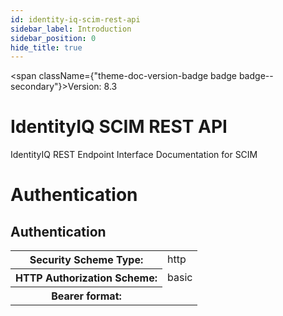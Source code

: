 ```yaml
---
id: identity-iq-scim-rest-api
sidebar_label: Introduction
sidebar_position: 0
hide_title: true
---
```



<span className={"theme-doc-version-badge badge badge--secondary"}>Version: 8.3</span>

# IdentityIQ SCIM REST API



IdentityIQ REST Endpoint Interface Documentation for SCIM

# Authentication

<!-- ReDoc-Inject: <security-definitions> -->

<div style={{"marginBottom":"2rem"}}><h2 id={"authentication"} style={{"marginBottom":"1rem"}}>Authentication</h2><Tabs><TabItem label={"Basic Auth"} value={"basicAuth"}><div><table><tbody><tr><th>Security Scheme Type:</th><td>http</td></tr><tr><th>HTTP Authorization Scheme:</th><td>basic</td></tr><tr><th>Bearer format:</th><td></td></tr></tbody></table></div></TabItem></Tabs></div>
      